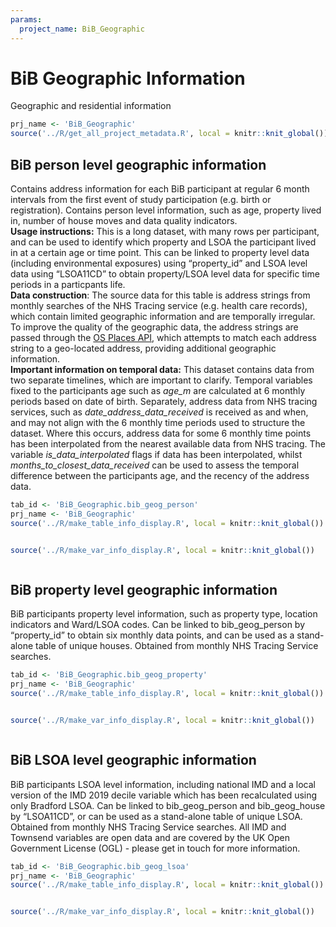 ```yaml
---
params:
  project_name: BiB_Geographic
---
```






# BiB Geographic Information


Geographic and residential information



```r
prj_name <- 'BiB_Geographic'
source('../R/get_all_project_metadata.R', local = knitr::knit_global())
```





## BiB person level geographic information {#BiB_Geographic.bib_geog_person}


Contains address information for each BiB participant at regular 6 month intervals from the first event of study participation (e.g. birth or registration). Contains person level information, such as age,  property lived in, number of house moves and data quality indicators.   <br>  **Usage instructions:** This is a long dataset, with many rows per participant, and can be used to identify which property and LSOA the participant lived in at a certain age or time point. This can be linked to property level data (including environmental exposures) using "property_id" and LSOA level data using "LSOA11CD" to obtain property/LSOA level data for specific time periods in a particpants life.   <br> **Data construction**: The source data for this table is address strings from monthly searches of the NHS Tracing service (e.g. health care records), which contain limited geographic information and are temporally irregular. To improve the quality of the geographic data, the address strings are passed through the [OS Places API](https://osdatahub.os.uk/docs/places/overview), which attempts to match each address string to a geo-located address, providing additional geographic information.   <br> **Important information on temporal data:** This dataset contains data from two separate timelines, which are important to clarify. Temporal variables fixed to the participants age such as *age_m* are calculated at 6 monthly periods based on date of birth. Separately, address data from NHS tracing services, such as *date_address_data_received* is received as and when, and may not align with the 6 monthly time periods used to structure the dataset. Where this occurs, address data for some 6 monthly time points has been interpolated from the nearest available data from NHS tracing.  The variable *is_data_interpolated* flags if data has been interpolated, whilst *months_to_closest_data_received* can be used to assess the temporal difference between the participants age, and the recency of the address data.



```r
tab_id <- 'BiB_Geographic.bib_geog_person'
prj_name <- 'BiB_Geographic'
source('../R/make_table_info_display.R', local = knitr::knit_global())
```



```r

```



```r
source('../R/make_var_info_display.R', local = knitr::knit_global())
```



```r

```





## BiB property level geographic information {#BiB_Geographic.bib_geog_property}


BiB participants property level information, such as property type, location indicators and Ward/LSOA codes. Can be linked to bib_geog_person by "property_id" to obtain six monthly data points, and can be used as a stand-alone table of unique houses. Obtained from monthly NHS Tracing Service searches.



```r
tab_id <- 'BiB_Geographic.bib_geog_property'
prj_name <- 'BiB_Geographic'
source('../R/make_table_info_display.R', local = knitr::knit_global())
```



```r

```



```r
source('../R/make_var_info_display.R', local = knitr::knit_global())
```



```r

```





## BiB LSOA level geographic information {#BiB_Geographic.bib_geog_lsoa}


BiB participants LSOA level information, including national IMD and a local version of the IMD 2019 decile variable which has been recalculated using only Bradford LSOA. Can be linked to bib_geog_person and bib_geog_house by "LSOA11CD", or can be used as a stand-alone table of unique LSOA. Obtained from monthly NHS Tracing Service searches. All IMD and Townsend variables are open data and are covered by the UK Open Government License (OGL) - please get in touch for more information.



```r
tab_id <- 'BiB_Geographic.bib_geog_lsoa'
prj_name <- 'BiB_Geographic'
source('../R/make_table_info_display.R', local = knitr::knit_global())
```



```r

```



```r
source('../R/make_var_info_display.R', local = knitr::knit_global())
```



```r

```



